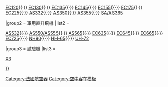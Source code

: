 {{Navbox
|name = 空中客车直升机公司
|title = [[空中客车直升机公司]]

|group1 = 民用直升飛機
|list1 = <div>
[[MBB/Kawasaki BK 117|BK 117]]{{·}}
[[HC120直升机|EC120]]{{·}}
[[欧直EC130直升机|EC130]]{{·}}
[[欧直EC135直升机|EC135]]{{·}}
[[歐直EC145直升機|EC145]]{{·}}
[[欧直EC155直升机|EC155]]{{·}}
[[直-15|EC175]]{{·}}
[[歐直EC225超級美洲獅直升機|EC225]]{{·}}
[[欧直AS332超极美洲狮直升机|AS332]]{{·}}
[[歐直AS350松鼠一型直升機|AS350]]{{·}}
[[歐直AS355松鼠二型直升機|AS355]]{{·}}
[[歐直AS365海豚直升機|SA/AS365]]
</div>

|group2 = 軍用直升飛機
|list2 = <div>
[[歐直AS532美洲獅直升機|AS532]]{{·}}
[[歐直AS550非洲狐直升機|AS550/AS555]]{{·}}
[[歐直AS565美洲豹直升機|AS565]]{{·}}
[[Eurocopter EC635|EC635]]{{·}}
[[歐直EC145直升機|EC645]]{{·}}
[[虎式直升機|EC665]]{{·}} 
[[Eurocopter EC725|EC725]]{{·}}
[[北約直升機工業NH90直升機|NH90]]{{·}}
[[HH-65 Dolphin|HH-65]]{{·}}
[[UH-72 Lakota|UH-72]]
</div>

|group3 = 試驗機
|list3 = <div>
[[Eurocopter X3|X3]]
</div>
}}[[Category:法國航空器]]<noinclude>
[[Category:空中客车模板]]
</noinclude>